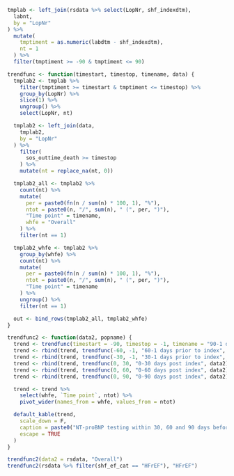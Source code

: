 ```r

tmplab <- left_join(rsdata %>% select(LopNr, shf_indexdtm),
  labnt,
  by = "LopNr"
) %>%
  mutate(
    tmptiment = as.numeric(labdtm - shf_indexdtm),
    nt = 1
  ) %>%
  filter(tmptiment >= -90 & tmptiment <= 90)

trendfunc <- function(timestart, timestop, timename, data) {
  tmplab2 <- tmplab %>%
    filter(tmptiment >= timestart & tmptiment <= timestop) %>%
    group_by(LopNr) %>%
    slice(1) %>%
    ungroup() %>%
    select(LopNr, nt)

  tmplab2 <- left_join(data,
    tmplab2,
    by = "LopNr"
  ) %>%
    filter(
      sos_outtime_death >= timestop
    ) %>%
    mutate(nt = replace_na(nt, 0))

  tmplab2_all <- tmplab2 %>%
    count(nt) %>%
    mutate(
      per = paste0(fn(n / sum(n) * 100, 1), "%"),
      ntot = paste0(n, "/", sum(n), " (", per, ")"),
      "Time point" = timename,
      whfe = "Overall"
    ) %>%
    filter(nt == 1)

  tmplab2_whfe <- tmplab2 %>%
    group_by(whfe) %>%
    count(nt) %>%
    mutate(
      per = paste0(fn(n / sum(n) * 100, 1), "%"),
      ntot = paste0(n, "/", sum(n), " (", per, ")"),
      "Time point" = timename
    ) %>%
    ungroup() %>%
    filter(nt == 1)

  out <- bind_rows(tmplab2_all, tmplab2_whfe)
}

trendfunc2 <- function(data2, popname) {
  trend <- trendfunc(timestart = -90, timestop = -1, timename = "90-1 days prior to index", data = data2)
  trend <- rbind(trend, trendfunc(-60, -1, "60-1 days prior to index", data2))
  trend <- rbind(trend, trendfunc(-30, -1, "30-1 days prior to index", data2))
  trend <- rbind(trend, trendfunc(0, 30, "0-30 days post index", data2))
  trend <- rbind(trend, trendfunc(0, 60, "0-60 days post index", data2))
  trend <- rbind(trend, trendfunc(0, 90, "0-90 days post index", data2))

  trend <- trend %>%
    select(whfe, `Time point`, ntot) %>%
    pivot_wider(names_from = whfe, values_from = ntot)

  default_kable(trend,
    scale_down = F,
    caption = paste0("NT-proBNP testing within 30, 60 and 90 days before and after the index date - ", popname),
    escape = TRUE
  )
}

trendfunc2(data2 = rsdata, "Overall")
trendfunc2(rsdata %>% filter(shf_ef_cat == "HFrEF"), "HFrEF")
```
